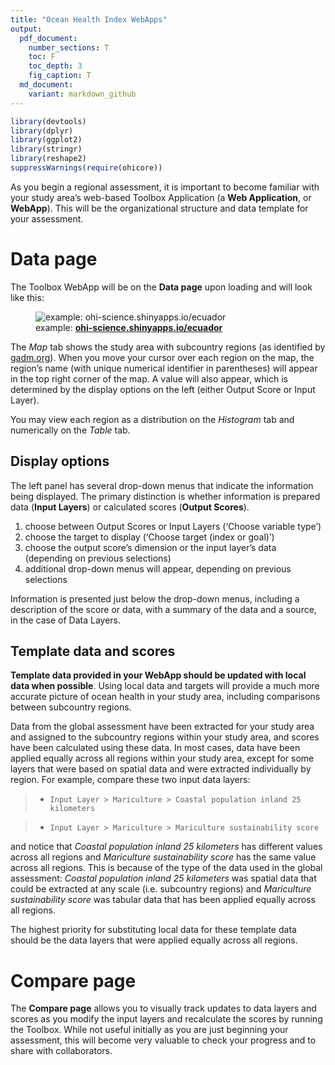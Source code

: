 ```yaml
---
title: "Ocean Health Index WebApps"
output:
  pdf_document:
    number_sections: T
    toc: F
    toc_depth: 3
    fig_caption: T
  md_document:
    variant: markdown_github
---
```


```r

library(devtools)
library(dplyr)
library(ggplot2)
library(stringr)
library(reshape2)
suppressWarnings(require(ohicore))

```

As you begin a regional assessment, it is important to become familiar with your study area's web-based Toolbox Application (a **Web Application**, or **WebApp**). This will be the organizational structure and data template for your assessment.

# Data page

The Toolbox WebApp will be on the **Data page** upon loading and will look like this:

![example: **[ohi-science.shinyapps.io/ecuador](https://ohi-science.shinyapps.io/ecuador/)**](./fig/webapps1.png)  

The *Map* tab shows the study area with subcountry regions (as identified by [gadm.org](www.gadm.org)). When you move your cursor over each region on the map, the region's name (with unique numerical identifier in parentheses) will appear in the top right corner of the map. A value will also appear, which is determined by the display options on the left (either Output Score or Input Layer). 

You may view each region as a distribution on the *Histogram* tab and numerically on the *Table* tab.  
 
## Display options
  
The left panel has several drop-down menus that indicate the information being displayed. The primary distinction is whether information is prepared data (**Input Layers**) or calculated scores (**Output Scores**). 

1. choose between Output Scores or Input Layers ('Choose variable type')
2. choose the target to display ('Choose target (index or goal)')
3. choose the output score's dimension or the input layer's data (depending on previous selections)
4. additional drop-down menus will appear, depending on previous selections 
  
Information is presented just below the drop-down menus, including a description of the score or data, with a summary of the data and a source, in the case of Data Layers. 
 
 
## Template data and scores
 
**Template data provided in your WebApp should be updated with local data when possible**.
Using local data and targets will provide a much more accurate picture of ocean health in your study area, including comparisons between subcountry regions. 
 
Data from the global assessment have been extracted for your study area and assigned to the subcountry regions within your study area, and scores have been calculated using these data. In most cases, data have been applied equally across all regions within your study area, except for some layers that were based on spatial data and were extracted individually by region. For example, compare these two input data layers:

> - `Input Layer > Mariculture > Coastal population inland 25 kilometers`

> - `Input Layer > Mariculture > Mariculture sustainability score`

and notice that *Coastal population inland 25 kilometers* has different values across all regions and *Mariculture sustainability score* has the same value across all regions. This is because of the type of the data used in the global assessment: *Coastal population inland 25 kilometers* was spatial data that could be extracted at any scale (i.e. subcountry regions) and *Mariculture sustainability score* was tabular data that has been applied equally across all regions.  

The highest priority for substituting local data for these template data should be the data layers that were applied equally across all regions. 
 
# Compare page

The **Compare page** allows you to visually track updates to data layers and scores as you modify the input layers and recalculate the scores by running the Toolbox. While not useful initially as you are just beginning your assessment, this will become very valuable to check your progress and to share with collaborators. 
 